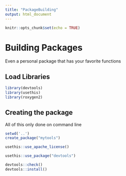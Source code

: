 ```yaml
---
title: "PackageBuilding"
output: html_document
---
```


```r
knitr::opts_chunk$set(echo = TRUE)
```

# Building Packages

Even a personal package that has your favorite functions

## Load Libraries

```r
library(devtools)
library(usethis)
library(roxygen2)
```
## Creating the package

All of this only done on command line

```r
setwd('..')
create_package("mytools")

usethis::use_apache_license()

usethis::use_package("devtools")

devtools::check()
devtools::install()
```

